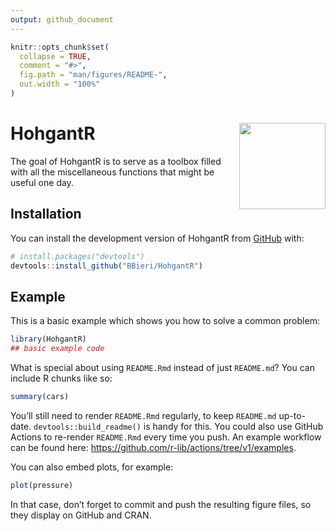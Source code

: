 ```yaml
---
output: github_document
---
```


<!-- README.md is generated from README.Rmd. Please edit that file -->

```r
knitr::opts_chunk$set(
  collapse = TRUE,
  comment = "#>",
  fig.path = "man/figures/README-",
  out.width = "100%"
)
```

# HohgantR <img src="man/figures/logo.png" align="right" height="138" />

<!-- badges: start -->
<!-- badges: end -->

The goal of HohgantR is to serve as a toolbox filled with all the miscellaneous
functions that might be useful one day.

## Installation

You can install the development version of HohgantR from [GitHub](https://github.com/) with:

``` r
# install.packages("devtools")
devtools::install_github("BBieri/HohgantR")
```

## Example

This is a basic example which shows you how to solve a common problem:

```r
library(HohgantR)
## basic example code
```

What is special about using `README.Rmd` instead of just `README.md`? You can include R chunks like so:

```r
summary(cars)
```

You'll still need to render `README.Rmd` regularly, to keep `README.md` up-to-date. `devtools::build_readme()` is handy for this. You could also use GitHub Actions to re-render `README.Rmd` every time you push. An example workflow can be found here: <https://github.com/r-lib/actions/tree/v1/examples>.

You can also embed plots, for example:

```r
plot(pressure)
```

In that case, don't forget to commit and push the resulting figure files, so they display on GitHub and CRAN.
